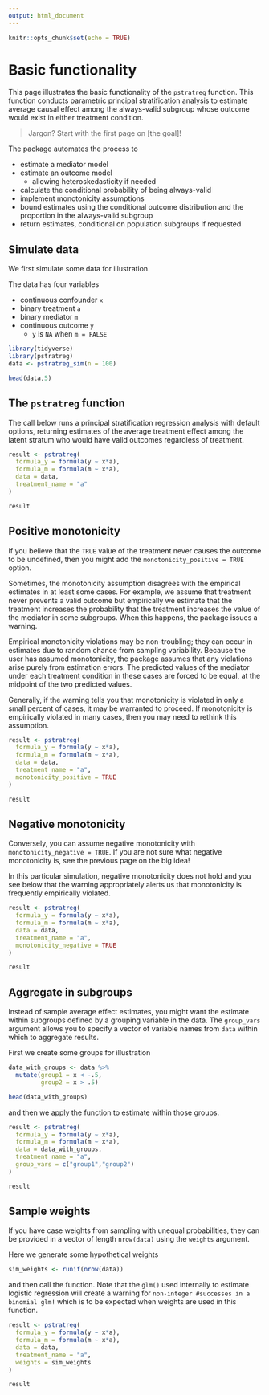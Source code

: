 ```yaml
---
output: html_document
---
```


```r
knitr::opts_chunk$set(echo = TRUE)
```

# Basic functionality

This page illustrates the basic functionality of the `pstratreg` function. This function conducts parametric principal stratification analysis to estimate average causal effect among the always-valid subgroup whose outcome would exist in either treatment condition.

> Jargon? Start with the first page on [the goal]!

The package automates the process to

- estimate a mediator model
- estimate an outcome model
     - allowing heteroskedasticity if needed
- calculate the conditional probability of being always-valid
- implement monotonicity assumptions
- bound estimates using the conditional outcome distribution and the proportion in the always-valid subgroup
- return estimates, conditional on population subgroups if requested

## Simulate data

We first simulate some data for illustration.

The data has four variables

- continuous confounder `x`
- binary treatment `a`
- binary mediator `m`
- continuous outcome `y`
    - `y` is `NA` when `m = FALSE`

```r
library(tidyverse)
library(pstratreg)
data <- pstratreg_sim(n = 100)
```

```r
head(data,5)
```
    
## The `pstratreg` function

The call below runs a principal stratification regression analysis with default options, returning estimates of the average treatment effect among the latent stratum who would have valid outcomes regardless of treatment.

```r
result <- pstratreg(
  formula_y = formula(y ~ x*a),
  formula_m = formula(m ~ x*a),
  data = data,
  treatment_name = "a"
)
```

```r
result
```

## Positive monotonicity

If you believe that the `TRUE` value of the treatment never causes the outcome to be undefined, then you might add the `monotonicity_positive = TRUE` option.

Sometimes, the monotonicity assumption disagrees with the empirical estimates in at least some cases. For example, we assume that treatment never prevents a valid outcome but empirically we estimate that the treatment increases the probability that the treatment increases the value of the mediator in some subgroups. When this happens, the package issues a warning.

Empirical monotonicity violations may be non-troubling; they can occur in estimates due to random chance from sampling variability. Because the user has assumed monotonicity, the package assumes that any violations arise purely from estimation errors. The predicted values of the mediator under each treatment condition in these cases are forced to be equal, at the midpoint of the two predicted values.

Generally, if the warning tells you that monotonicity is violated in only a small percent of cases, it may be warranted to proceed. If monotonicity is empirically violated in many cases, then you may need to rethink this assumption.

```r
result <- pstratreg(
  formula_y = formula(y ~ x*a),
  formula_m = formula(m ~ x*a),
  data = data,
  treatment_name = "a",
  monotonicity_positive = TRUE
)
```
```r
result
```

## Negative monotonicity

Conversely, you can assume negative monotonicity with `monotonicity_negative = TRUE`. If you are not sure what negative monotonicity is, see the previous page on the big idea!

In this particular simulation, negative monotonicity does not hold and you see below that the warning appropriately alerts us that monotonicity is frequently empirically violated.

```r
result <- pstratreg(
  formula_y = formula(y ~ x*a),
  formula_m = formula(m ~ x*a),
  data = data,
  treatment_name = "a",
  monotonicity_negative = TRUE
)
```
```r
result
```

## Aggregate in subgroups

Instead of sample average effect estimates, you might want the estimate within subgroups defined by a grouping variable in the data. The `group_vars` argument allows you to specify a vector of variable names from `data` within which to aggregate results.

First we create some groups for illustration
```r
data_with_groups <- data %>%
  mutate(group1 = x < -.5,
         group2 = x > .5)
```
```r
head(data_with_groups)
```

and then we apply the function to estimate within those groups.
```r
result <- pstratreg(
  formula_y = formula(y ~ x*a),
  formula_m = formula(m ~ x*a),
  data = data_with_groups,
  treatment_name = "a",
  group_vars = c("group1","group2")
)
```
```r
result
```

## Sample weights

If you have case weights from sampling with unequal probabilities, they can be provided in a vector of length `nrow(data)` using the `weights` argument.

Here we generate some hypothetical weights
```r
sim_weights <- runif(nrow(data))
```

and then call the function. Note that the `glm()` used internally to estimate logistic regression will create a warning for `non-integer #successes in a binomial glm!` which is to be expected when weights are used in this function.

```r
result <- pstratreg(
  formula_y = formula(y ~ x*a),
  formula_m = formula(m ~ x*a),
  data = data,
  treatment_name = "a",
  weights = sim_weights
)
```
```r
result
```